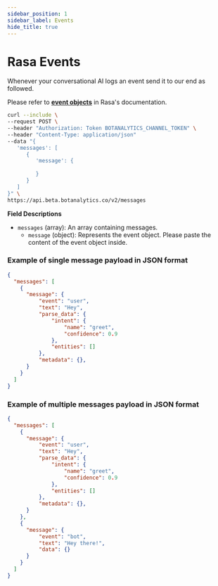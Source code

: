 ```yaml
---
sidebar_position: 1
sidebar_label: Events
hide_title: true
---
```



# Rasa Events

<RunInPostmanButton/>

Whenever your conversational AI logs an event send it to our end as followed.

Please refer to **[event objects](https://rasa.com/docs/rasa/action-server/events/)** in Rasa's documentation.

```bash
curl --include \
--request POST \
--header "Authorization: Token BOTANALYTICS_CHANNEL_TOKEN" \
--header "Content-Type: application/json"
--data "{
   'messages': [
      {
         'message': {
           
         }
      }
   ]
}" \
https://api.beta.botanalytics.co/v2/messages
```

**Field Descriptions**

- `messages` (array): An array containing messages.
  - `message` (object): Represents the event object. Please paste the content of the event object inside.


### Example of single message payload in JSON format


```json
{
  "messages": [
    {
      "message": {
          "event": "user",
          "text": "Hey",
          "parse_data": {
              "intent": {
                  "name": "greet",
                  "confidence": 0.9
              },
              "entities": []
          },
          "metadata": {},
      }
    }
  ]
}
```

### Example of multiple messages payload in JSON format


```json
{
  "messages": [
    {
      "message": {
          "event": "user",
          "text": "Hey",
          "parse_data": {
              "intent": {
                  "name": "greet",
                  "confidence": 0.9
              },
              "entities": []
          },
          "metadata": {},
      }
    },
    {
      "message": {
          "event": "bot",
          "text": "Hey there!",
          "data": {}
      }
    }
  ]
}
```


